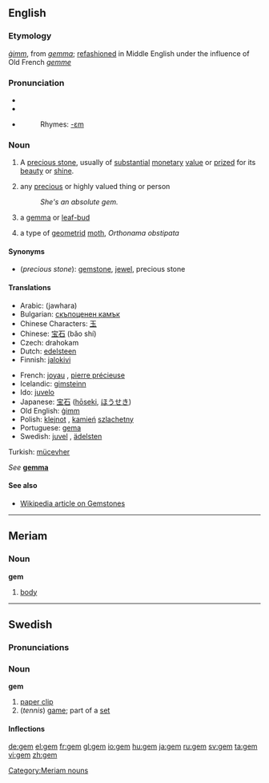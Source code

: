 ==English==

{{wikipediapar|gemstone}}
===Etymology===
{{OE.}} ''[[gimm|ġimm]]'', from {{L.}} ''[[gemma#Latin|gemma]]''; [[refashion]]ed in Middle English under the influence of Old French ''[[gemme]]''

===Pronunciation===
* {{AHD|jĕm}}
* {{IPA|/ʤɛm/}}
* {{SAMPA|/dZem/}}
*:Rhymes: [[Rhymes:English:-ɛm|-ɛm]]

===Noun===
{{en-noun}}

#A [[precious stone]], usually of [[substantial]] [[monetary]] [[value]] or [[prize]]d for its [[beauty]] or [[shine]].
#{{figurative}} any [[precious]] or highly valued<!--do not hyphenate "highly valued"; "highly" cannot qualify "thing"--> thing or person
#:''She's an absolute gem.''
# {{obsolete}} a [[gemma]] or [[leaf-bud]]
# a type of [[geometrid]] [[moth]], ''Orthonama obstipata''

====Synonyms====
*(''precious stone''): [[gemstone]], [[jewel]], precious stone

====Translations====
{{trans-top|precious stone}}
*Arabic: {{ARchar|[[جوهرة]]}} (jawhara)
*Bulgarian: [[скъпоценен камък]] {{m}}
*Chinese Characters: [[玉]]
*Chinese: [[宝石]] (bǎo shí)
*Czech: drahokam  {{m}}
*Dutch: [[edelsteen]] {{m}}
*Finnish: [[jalokivi]]
{{trans-mid}}
*French: [[joyau]] {{m}}, [[pierre précieuse]] {{f}}
*Icelandic: [[gimsteinn]] {{m}}
*Ido: [[juvelo]]
*Japanese: [[宝石]] ([[hōseki]], [[ほうせき]])
*Old English: [[gimm|ġimm]] {{m}}
*Polish: [[klejnot]] {{m}}, [[kamień]] [[szlachetny]] {{m}}
*Portuguese: [[gema]] {{f}}
*Swedish: [[juvel]] {{c}}, [[ädelsten]] {{c}}
Turkish: [[mücevher]]<!--[[User:Sercan|Sercan]] 08:30, 21 January 2007 (UTC)-->
{{trans-bottom}}

{{trans-top|precious or highly valued thing or person}}
{{trans-mid}}
{{trans-bottom}}

{{trans-top|obsolete: gemma}}
''See'' '''[[gemma]]'''
{{trans-mid}}
{{trans-bottom}}

{{trans-top|type of geometrid moth}}
{{trans-mid}}
{{trans-bottom}}

====See also====
*[[w:gemstone|Wikipedia article on Gemstones]]
----

==Meriam==
===Noun===
'''gem'''

# [[body]]
[[Category:Meriam nouns]]
----

==Swedish==

===Pronunciations===
{{IPA|/geːm/}}

===Noun===
'''gem'''

#[[paper clip]]
#(''tennis'') [[game]]; part of a [[set]]

====Inflections====
{{sv-noun|gender=Neuter|gem|gemet|gem|gemen|gems|gemets|gems|gemens}}

[[de:gem]]
[[el:gem]]
[[fr:gem]]
[[gl:gem]]
[[io:gem]]
[[hu:gem]]
[[ja:gem]]
[[ru:gem]]
[[sv:gem]]
[[ta:gem]]
[[vi:gem]]
[[zh:gem]]